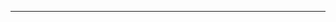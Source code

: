 
<Page confetti>
  <Logo />
</Page>

---

<Page>
  <Title text="Organizadores" />
  <div
    style={{
      display: 'flex'
    }}
  >
    <Profile twitter="durancristhian" name="Cristhian Duran" />
    <Profile twitter="srgianu" name="Sergio Gianazza" />
    <Profile twitter="camilunghi" name="Camila Cepeda" />
    <Profile twitter="a0viedo" name="Alejandro Oviedo" />
    <Profile twitter="mateosilguero1" name="Mateo Silguero" />
  </div>
</Page>

---

<Page>
  <Title text="Donde encontrarnos" />
  <div
    style={{
      display: 'flex'
    }}
  >
    <Box image="twitter" text="@meetupjs_ar" />
    <Box image="youtube" text="Meetup.js Buenos Aires" />
    <Box image="facebook" text="Meetup.js Buenos Aires" />
    <Box image="website" text="meetupjs.com.ar" />
  </div>
</Page>

---

<Page>
  <Title text="En el evento de hoy" />
  <P>
    Charlas, Kahoot! y <span style={{ fontStyle: 'normal' }}>🕸👷🏽‍♂️</span>
  </P>
</Page>

---

<Page>
  <Title text="Charlas" />
  <P>github.com/meetupjs-ar/charlas</P>
</Page>

---

<Page>
  <Title text="Agradecimientos" />
</Page>

---

<Page>
  <Logo />
</Page>
